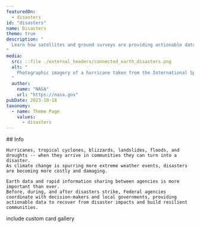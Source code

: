 ```yaml
---
featuredOn:
  - disasters
id: "disasters"
name: Disasters
theme: true
description: "
  Learn how satellites and ground surveys are providing actionable data to help responders prepare for disasters, to map widespread damage, to guide recovery, and to build more resilient communities.
"
media:
  src: ::file ./external_headers/connected_earth_disasters.png
  alt: "
    Photographic imagery of a hurricane taken from the International Space Station
  "
  author:
    name: "NASA"
    url: "https://nasa.gov"
pubDate: 2023-10-18
taxonomy:
  - name: Theme Page
    values:
      - disasters
---
```


<Block>
  <Prose>
    ## Info

    Hurricanes, tropical cyclones, blizzards, landslides, floods, and droughts -- when they arrive in communities they can turn into a disaster.
    As climate change is spurring more extreme weather events, disasters are becoming more costly and damaging.

    Earth data and rapid information sharing between agencies is more important than ever.
    Before, during, and after disasters strike, Federal agencies coordinate with decision-makers and local governments, providing actionable data to recover from disaster impacts and build resilient communities.
  </Prose>
</Block>

<Block type="wide">
  <Prose> include custom card gallery </Prose>
</Block>
